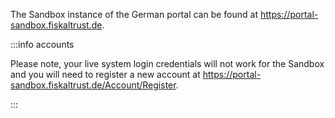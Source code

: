The Sandbox instance of the German portal can be found at https://portal-sandbox.fiskaltrust.de.

:::info accounts

Please note, your live system login credentials will not work for the Sandbox and you will need to register a new account at https://portal-sandbox.fiskaltrust.de/Account/Register.

:::